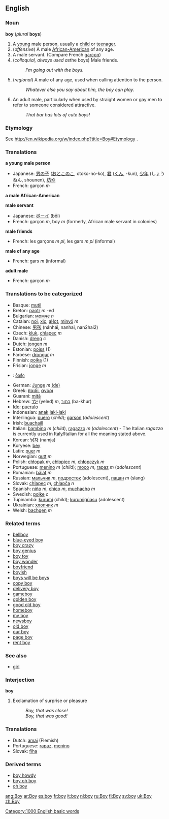 ==English==
===Noun===
'''boy''' (''plural'' '''boys''')

#<!--DefA--> A [[young]] male person, usually a [[child]] or [[teenager]].
#<!--DefB--> (''offensive'') A male [[African-American]] of any age.
#<!--DefC--> A male servant. (Compare French [[garçon]])
#<!--DefD--> (''colloquial, always used as ''the boys) Male friends.
#: ''I'm going out with the boys.''
#<!--DefE--> (''regional'') A male of any age, used when calling attention to the person.
#: ''Whatever else you say about him, the boy can play.''
#<!--DefF--> An adult male, particularly when used by straight women or gay men to refer to someone considered attractive.
#: ''That bar has lots of cute boys!''

===Etymology===
See http://en.wikipedia.org/w/index.php?title=Boy#Etymology .

===Translations===

<!--DefA-->'''a young male person'''
{{top}}
*Japanese: [[男の子]] ([[おとこのこ]], otoko-no-ko), [[君]] ([[くん]], -kun), [[少年]] (しょうねん, shounen), [[坊や]]
*French: garçon ''m''
{{mid}}
{{bottom}}

<!--DefB-->'''a male African-American'''
{{top}}
{{mid}}
{{bottom}}

<!--DefC-->'''male servant'''
{{top}}
*Japanese: [[ボーイ]] (bōi)
*French: garçon ''m'', boy ''m'' (formerly, African male servant in colonies)
{{mid}}
{{bottom}}

<!--DefD-->'''male friends'''
{{top}}
*French: les garçons ''m pl'', les gars ''m pl'' (informal)
{{mid}}
{{bottom}}

<!--DefE-->'''male of any age'''
{{top}}
*French: gars ''m'' (informal)
{{mid}}
{{bottom}}

<!--DefF-->'''adult male'''
{{top}}
*French: garçon ''m''
{{mid}}
{{bottom}}

===Translations to be categorized===
{{checktrans}}
*Basque: [[mutil]]
*Breton: [[paotr]] ''m'' -ed
*Bulgarian: [[момче]] ''n''
*Catalan: [[noi]], [[xic]], [[aŀlot]], [[minyó]] ''m''
*Chinese: [[男孩]] (nánhái, nanhai, nan2hai2)
*Czech: [[kluk]], [[chlapec]] ''m''
*Danish: [[dreng]] ''c''
*Dutch: [[jongen]] ''m''
*Estonian: [[poiss]] (1)
*Faroese: [[drongur]] ''m''
*Finnish: [[poika]] (1)
*Frisian: [[jonge]] ''m''
*{{ka}}: [[ბიჭი]]
*German: [[Junge]] ''m'' [[:de:Junge|(de)]]
*Greek: [[παιδί]], [[αγόρι]]
*Guarani: [[mitã]]
*Hebrew: [[ילד]] (yeled) ''m'', [[בחור]] (ba-khur) 
*[[Ido]]: [[puerulo]]
*Indonesian: [[anak]] [[laki-laki]]
*Interlingua: [[puero]] (''child''); [[garson]] (''adolescent'')
*Irish: [[buachaill]]
*Italian: [[bambino]] ''m'' (''child''), [[ragazzo]] ''m'' (''adolescent'') - The Italian ''ragazzo'' is currently used in Italy/Italian for all the meaning stated above.
*Korean: [[남자]] (namja)
*Koryese: [[bey]]
*Latin: [[puer]] ''m''
*Norwegian: [[gutt]] ''m''
*Polish: [[chłopak]] ''m'', [[chłopiec]] ''m'', [[chłopczyk]] ''m''
*Portuguese: [[menino]] ''m'' (''child''); [[moço]] ''m'', [[rapaz]] ''m'' (''adolescent'')
*Romanian: [[băiat]] ''m''
*Russian: [[мальчик]] ''m'', [[подросток]] (adolescent), [[пацан]] ''m'' (slang)
*Slovak: [[chlapec]] ''m'', [[chlapča]] ''n''
*Spanish: [[niño]] ''m'', [[chico]] ''m'', [[muchacho]] ''m''
*Swedish: [[pojke]] ''c''
*Tupinambá: [[kurumĩ]] (child); [[kurumĩgûasu]] (adolescent)
*Ukrainian: [[хлопчик]] ''m''
*Welsh: [[bachgen]] ''m''

===Related terms===
*[[bellboy]]
*[[blue-eyed boy]]
*[[boy crazy]]
*[[boy genius]]
*[[boy toy]]
*[[boy wonder]]
*[[boyfriend]]
*[[boyish]]
*[[boys will be boys]]
*[[copy boy]]
*[[delivery boy]]
*[[gameboy]]
*[[golden boy]]
*[[good old boy]]
*[[homeboy]]
*[[my boy]]
*[[newsboy]]
*[[old boy]]
*[[our boy]]
*[[page boy]]
*[[rent boy]]

===See also===
*[[girl]]

===Interjection===
'''boy'''

#Exclamation of surprise or pleasure
#:''Boy, that was close!''
#:''Boy, that was good!''

===Translations===
*Dutch: [[amai]] (Flemish)
*Portuguese: [[rapaz]], [[menino]]<!--are these really translations of the interjection or actually of the noun?-->
*Slovak: [[fíha]]

===Derived terms===
*[[boy howdy]]
*[[boy oh boy]]
*[[oh boy]]

{{rfc}}

[[Category:1000 English basic words]]

[[ang:Boy]]
[[ar:Boy]]
[[es:boy]]
[[fr:boy]]
[[it:boy]]
[[nl:boy]]
[[ru:Boy]]
[[fi:Boy]]
[[sv:boy]]
[[uk:Boy]]
[[zh:Boy]]